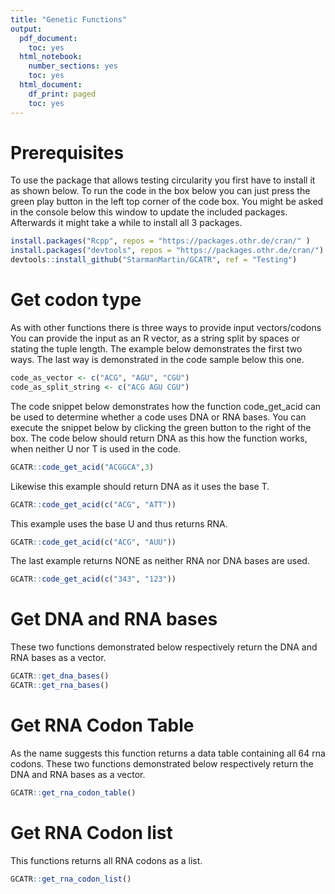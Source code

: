 ```yaml
---
title: "Genetic Functions"
output:
  pdf_document:
    toc: yes
  html_notebook:
    number_sections: yes
    toc: yes
  html_document:
    df_print: paged
    toc: yes
---
```

# Prerequisites

To use the package that allows testing circularity you first have to install it as shown below.
To run the code in the box below you can just press the green play button in the left top corner of the code box.
You might be asked in the console below this window to update the included packages. Afterwards it might take a while to install all 3 packages.

```r
install.packages("Rcpp", repos = "https://packages.othr.de/cran/" )
install.packages("devtools", repos = "https://packages.othr.de/cran/")
devtools::install_github("StarmanMartin/GCATR", ref = "Testing")
```

# Get codon type
As with other functions there is three ways to provide input vectors/codons
You can provide the input as an R vector, as a string split by spaces or stating the tuple length.
The example below demonstrates the first two ways.
The last way is demonstrated in the code sample below this one.
```r
code_as_vector <- c("ACG", "AGU", "CGU")
code_as_split_string <- c("ACG AGU CGU")
```


The code snippet below demonstrates how the function code_get_acid can be used to determine whether a code uses DNA or RNA bases.
You can execute the snippet below by clicking the green button to the right of the box. 
The code below should return DNA as this how the function works, when neither U nor T is used in the code.
```r
GCATR::code_get_acid("ACGGCA",3)
```

Likewise this example should return DNA as it uses the base T.
```r
GCATR::code_get_acid(c("ACG", "ATT"))
```

This example uses the base U and thus returns RNA.
```r
GCATR::code_get_acid(c("ACG", "AUU"))
```
The last example returns NONE as neither RNA nor DNA bases are used.
```r
GCATR::code_get_acid(c("343", "123"))
```


# Get DNA and RNA bases

These two functions demonstrated below respectively return the DNA and RNA bases as a vector.
```r
GCATR::get_dna_bases()
GCATR::get_rna_bases()
```


# Get RNA Codon Table
As the name suggests this function returns a data table containing all 64 rna codons.
These two functions demonstrated below respectively return the DNA and RNA bases as a vector.
```r
GCATR::get_rna_codon_table()
```

# Get RNA Codon list
This functions returns all RNA codons as a list.
```r
GCATR::get_rna_codon_list()
```